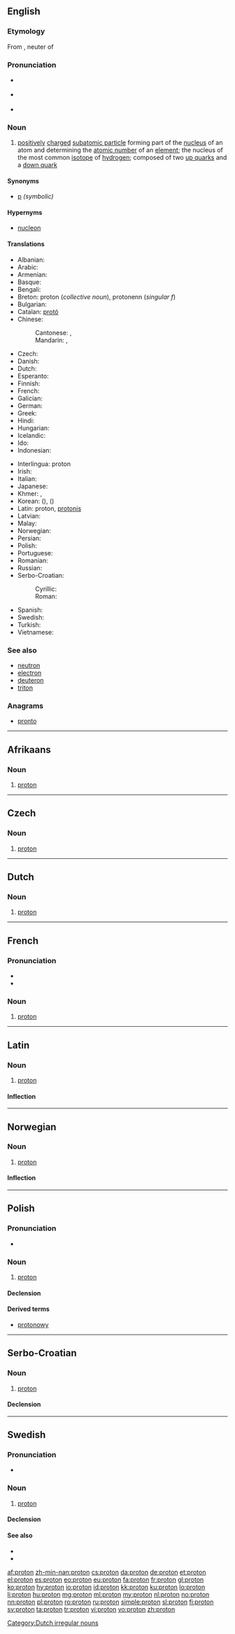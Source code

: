 {{also|Proton|protón}}
==English==
{{wikipedia}}

===Etymology===
From {{etyl|grc|en}} {{term|πρῶτον|tr=prōton|lang=grc|sc=polytonic}}, neuter of {{term|πρῶτος||first|tr=prōtos|lang=grc|sc=polytonic}}

===Pronunciation===
* {{a|RP}} {{IPA|/ˈprəʊ.tɒn/}}
* {{a|US}} {{IPA|/ˈproʊ.tɑːn/}}
* {{hyphenation|pro|ton}}

===Noun===
{{en-noun}}

# {{context|particle|lang=en}} [[positively]] [[charge]]d [[subatomic particle]] forming part of the [[nucleus]] of an atom and determining the [[atomic number]] of an [[element]]; the nucleus of the most common [[isotope]] of [[hydrogen]]; composed of two [[up quark]]s and a [[down quark]]

====Synonyms====
* [[p]] ''(symbolic)''

====Hypernyms====
* [[nucleon]]

====Translations====
{{trans-top|positively charged nucleon}}
* Albanian: {{t-|sq|proton|m}}
* Arabic: {{t-|ar|بروتون|m|tr=brutuun|sc=Arab}}
* Armenian: {{t-|hy|պրոտոն|tr=proton}}
* Basque: {{t|eu|protoi}}
* Bengali: {{t-|bn|প্রোটন|tr=proţôn|sc=Beng}}
* Breton: proton (''collective noun''), protonenn (''singular f'')
* Bulgarian: {{t+|bg|протон|m|tr=protón|sc=Cyrl}}
* Catalan: [[protó]]
* Chinese:
*: Cantonese: {{tø|yue|質子|sc=Hant}}, {{tø|yue|质子|tr=jat1 ji2|sc=Hant}}
*: Mandarin: {{t|cmn|質子|sc=Hani}}, {{t|cmn|质子|tr=zhìzǐ|sc=Hani}}
* Czech: {{t+|cs|proton|m}}
* Danish: {{t-|da|proton}}
* Dutch: {{t+|nl|proton|n}}
* Esperanto: {{t+|eo|protono}}
* Finnish: {{t+|fi|protoni}}
* French: {{t+|fr|proton|m}}
* Galician: {{t+|gl|protón|m}}
* German: {{t+|de|Proton|n}}
* Greek: {{t+|el|πρωτόνιο|n|tr=protónio}}
* Hindi: {{t-|hi|प्रोटॉन|tr=proṭon|sc=Deva}}
* Hungarian: {{t+|hu|proton}}
* Icelandic: {{t+|is|róteind|f}}
* Ido: {{t+|io|protono}}
* Indonesian: {{t+|id|proton}}
{{trans-mid}}
* Interlingua: proton
* Irish: {{t-|ga|prótón|m}}
* Italian: {{t+|it|protone}}
* Japanese: {{t+|ja|陽子|tr=ようし, yōshi|sc=Jpan}}
* Khmer: {{t-|km|មូលាណូ|tr=moul la no|sc=Khmr}}, {{t-|km|ប្រូតុង|tr=bro tong|sc=Khmr}}
* Korean: {{t+|ko|양자|tr=yangja|sc=Kore}} ({{t+|ko|陽子|sc=Kore}}), {{t+|ko|양성자|tr=yangseongja|sc=Kore}} ({{t+|ko|陽性子|sc=Kore}})
* Latin: proton, [[protonis]]
* Latvian: {{t-|lv|protons|m}}
* Malay: {{t-|ms|proton}}
* Norwegian: {{t+|no|proton}}
* Persian: {{t+|fa|پروتون|tr=prutun|sc=fa-Arab}}
* Polish: {{t+|pl|proton|m}}
* Portuguese: {{t+|pt|próton|m}}
* Romanian: {{t+|ro|proton|m}}
* Russian: {{t+|ru|протон|m|tr=protón|sc=Cyrl}}
* Serbo-Croatian:
*: Cyrillic: {{t-|sh|протон|m|alt=про̀то̄н}}
*: Roman: {{t-|sh|proton|m|alt=pròtōn}}
* Spanish: {{t+|es|protón}}
* Swedish: {{t+|sv|proton|c}}
* Turkish: {{t+|tr|proton}}
* Vietnamese: {{t+|vi|proton}}
{{trans-bottom}}

===See also===
* [[neutron]]
* [[electron]]
* [[deuteron]]
* [[triton]]

===Anagrams===
* [[pronto#English|pronto]]

----

==Afrikaans==
{{wikipedia|lang=af}}

===Noun===
{{head|af|noun|plural|[[protone]]}}

# {{context|physics|lang=af}} [[#English|proton]]

----

==Czech==

===Noun===
{{cs-noun|g=m}}

# [[#English|proton]]

----

==Dutch==
{{wikipedia|lang=nl}}

===Noun===
{{nl-noun|n|protonen|-}}

# {{context|physics|lang=nl}} [[#English|proton]]

[[Category:Dutch irregular nouns]]

----

==French==
{{wikipedia|lang=fr}}
===Pronunciation===
* {{audio|Fr-proton.ogg|audio}}
* {{audio|Fr-Paris--proton.ogg|Audio (Paris)}}

===Noun===
{{head|fr|noun|g=m}}

# {{context|particle|lang=fr}} [[#English|proton]]

----

==Latin==

===Noun===
{{wikipedia|lang=la}}
{{la-noun|proton|protonis|protōnis|n|third}}

# {{context|physics|lang=la}} [[#English|proton]]

====Inflection====
{{la-decl-3rd|proton|proton|proton|protōn}}

----

==Norwegian==
{{wikipedia|lang=no}}
{{wikipedia|lang=nn}}

===Noun===
{{head|no|noun}}

# {{context|physics|lang=no}} [[#English|proton]]

====Inflection====
{{no-noun-infl|nb-class=n3|nn-class=n1}}

----

==Polish==

===Pronunciation===
* {{IPA|/ˈprɔt̪ɔn̪/|lang=pl}}

===Noun===
{{pl-noun|m}}

# {{context|physics|lang=pl}} [[#English|proton]]

====Declension====
{{pl-decl-noun
|proton|protony
|protonu|protonów
|protonowi|protonom
|proton|protony
|protonem|protonami
|protonie|protonach
|protonie|protony
}}

====Derived terms====
* [[protonowy]]

----

==Serbo-Croatian==

===Noun===
{{sh-noun|g=m|head=pròtōn|r|протон|про̀то̄н}}

# [[#English|proton]]

====Declension====
{{sh-decl-noun
|pròtōn|protoni
|protóna|protona
|protonu|protonima
|proton|protone
|protone|protoni
|protonu|protonima
|protonom|protonima
}}

----

==Swedish==
{{wikipedia|lang=sv}}

===Pronunciation===
* {{IPA|/prʊˈtoːn/|lang=sv}}

===Noun===
{{sv-noun|g=c}}

# {{context|physics|lang=sv}} [[#English|proton]]

====Declension====
{{sv-noun-reg-er}}

====See also====
* {{l|sv|neutron}}
* {{l|sv|elektron}}

[[af:proton]]
[[zh-min-nan:proton]]
[[cs:proton]]
[[da:proton]]
[[de:proton]]
[[et:proton]]
[[el:proton]]
[[es:proton]]
[[eo:proton]]
[[eu:proton]]
[[fa:proton]]
[[fr:proton]]
[[gl:proton]]
[[ko:proton]]
[[hy:proton]]
[[io:proton]]
[[id:proton]]
[[kk:proton]]
[[ku:proton]]
[[lo:proton]]
[[li:proton]]
[[hu:proton]]
[[mg:proton]]
[[ml:proton]]
[[my:proton]]
[[nl:proton]]
[[no:proton]]
[[nn:proton]]
[[pl:proton]]
[[ro:proton]]
[[ru:proton]]
[[simple:proton]]
[[sl:proton]]
[[fi:proton]]
[[sv:proton]]
[[ta:proton]]
[[tr:proton]]
[[vi:proton]]
[[vo:proton]]
[[zh:proton]]